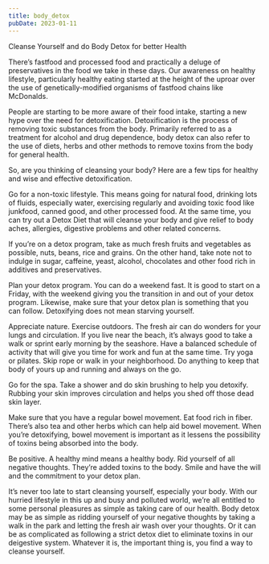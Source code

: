 ```yaml
---
title: body_detox
pubDate: 2023-01-11
---
```


Cleanse Yourself  and do Body Detox for better Health

There’s fastfood and processed food and practically a deluge of preservatives in the food we take in these days. Our awareness on healthy lifestyle, particularly healthy eating started at the height of the uproar over the use of genetically-modified organisms of fastfood chains like McDonalds. 

People are starting to be more aware of their food intake, starting a new hype over the need for detoxification. Detoxification is the process of removing toxic substances from the body. Primarily referred to as a treatment for alcohol and drug dependence, body detox can also refer to the use of diets, herbs and other methods to remove toxins from the body for general health. 

So, are you thinking of cleansing your body? Here are a few tips for healthy and wise and effective detoxification. 

Go for a non-toxic lifestyle. This means going for natural food, drinking lots of fluids, especially water, exercising regularly and avoiding toxic food like junkfood, canned good, and other processed food. At the same time, you can try out a Detox Diet that will cleanse your body and give relief to body aches, allergies, digestive problems and other related concerns. 

If you’re on a detox program, take as much fresh fruits and vegetables as possible, nuts, beans, rice and grains. On the other hand, take note not to indulge in sugar, caffeine, yeast, alcohol, chocolates and other food rich in additives and preservatives. 

Plan your detox program. You can do a weekend fast. It is good to start on a Friday, with the weekend giving you the transition in and out of your detox program. Likewise, make sure that your detox plan is something that you can follow. Detoxifying does not mean starving yourself. 

Appreciate nature. Exercise outdoors. The fresh air can do wonders for your lungs and circulation. If you live near the beach, it’s always good to take a walk or sprint early morning by the seashore. Have a balanced schedule of activity that will give you time for work and fun at the same time. Try yoga or pilates. Skip rope or walk in your neighborhood. Do anything to keep that body of yours up and running and always on the go. 

Go for the spa. Take a shower and do skin brushing to help you detoxify. Rubbing your skin improves circulation and helps you shed off those dead skin layer. 

Make sure that you have a regular bowel movement. Eat food rich in fiber. There’s also tea and other herbs which can help aid bowel movement. When you’re detoxifying, bowel movement is important as it lessens the possibility of toxins being absorbed into the body. 

Be positive. A healthy mind means a healthy body. Rid yourself of all negative thoughts. They’re added toxins to the body. Smile and have the will and the commitment to your detox plan. 

It’s never too late to start cleansing yourself, especially your body. With our hurried lifestyle in this up and busy and polluted world, we’re all entitled to some personal pleasures as simple as taking care of our health. Body detox may be as simple as ridding yourself of your negative thoughts by taking a walk in the park and letting the fresh air wash over your thoughts. Or it can be as complicated as following a strict detox diet to eliminate toxins in our deigestive system. Whatever it is, the important thing is, you find a way to cleanse yourself.